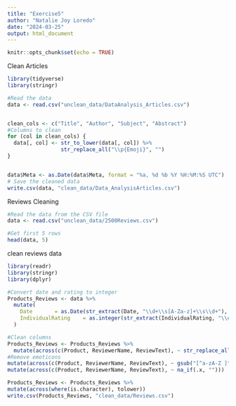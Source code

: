 ```yaml
---
title: "Exercise5"
author: "Natalie Joy Loredo"
date: "2024-03-25"
output: html_document
---
```


```r
knitr::opts_chunk$set(echo = TRUE)
```
Clean Articles
```r
library(tidyverse)  
library(stringr)    

#Read the data
data <- read.csv("unclean_data/DataAnalysis_Articles.csv")


clean_cols <- c("Title", "Author", "Subject", "Abstract")  
#Columns to clean
for (col in clean_cols) {
  data[, col] <- str_to_lower(data[, col]) %>%
                 str_replace_all("\\p{Emoji}", "")
}


data$Meta <- as.Date(data$Meta, format = "%a, %d %b %Y %H:%M:%S UTC")                      
# Save the cleaned data
write.csv(data, "clean_data/Data_AnalysisArticles.csv")
```

Reviews Cleaning 
```r
#Read the data from the CSV file
data <- read.csv("unclean_data/2500Reviews.csv")

#Get first 5 rows
head(data, 5)
```
clean reviews data
```r
library(readr)
library(stringr)
library(dplyr)
```

```r
#Convert date and rating to integer
Products_Reviews <- data %>%
  mutate(
    Date       = as.Date(str_extract(Date, "\\d+\\s[A-Za-z]+\\s\\d+"), format = "%d %b %Y"),
    IndividualRating    = as.integer(str_extract(IndividualRating, "\\d+\\.\\d+"))
  )

#Clean columns
Products_Reviews <- Products_Reviews %>%
  mutate(across(c(Product, ReviewerName, ReviewText), ~ str_replace_all(.x, "\\p{So}", ""))) %>%  
#Remove emoticons
mutate(across(c(Product, ReviewerName, ReviewText), ~ gsub("[^a-zA-Z ]", "", .x))) %>%         
mutate(across(c(Product, ReviewerName, ReviewText), ~ na_if(.x, "")))                     

Products_Reviews <- Products_Reviews %>%
mutate(across(where(is.character), tolower))
write.csv(Products_Reviews, "clean_data/Reviews.csv")
```